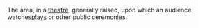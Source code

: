 The area, in a [[theatre]], generally raised, upon which an audience watches[[play]]s or other public ceremonies.